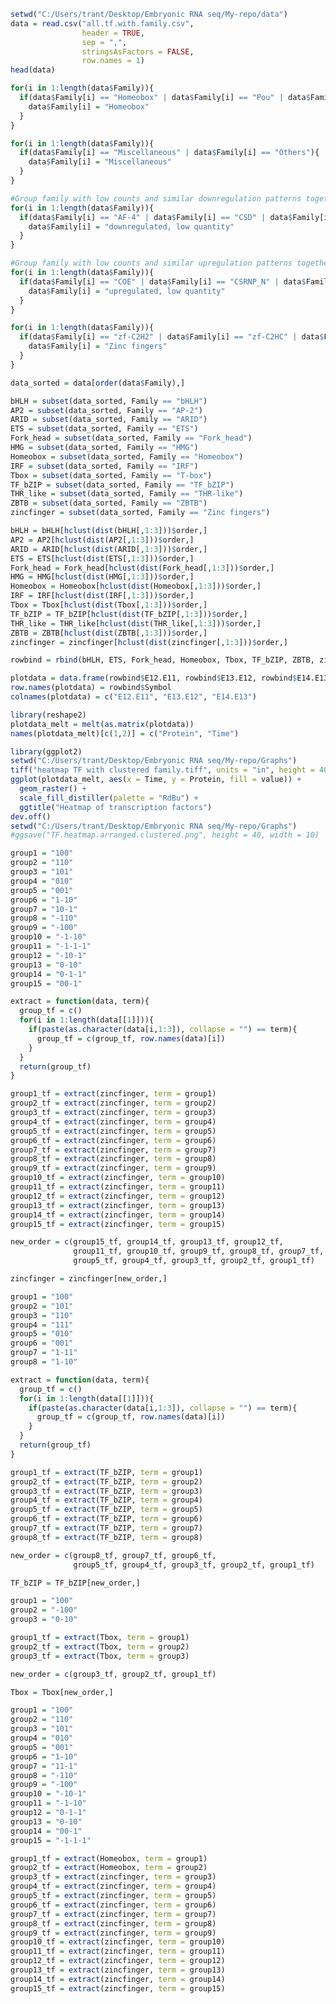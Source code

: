 ```r
setwd("C:/Users/trant/Desktop/Embryonic RNA seq/My-repo/data")
data = read.csv("all.tf.with.family.csv",
                header = TRUE,
                sep = ",",
                stringsAsFactors = FALSE,
                row.names = 1)
head(data)
```


```r
for(i in 1:length(data$Family)){
  if(data$Family[i] == "Homeobox" | data$Family[i] == "Pou" | data$Family[i] == "PAX"){
    data$Family[i] = "Homeobox"
  }
}

```

```r
for(i in 1:length(data$Family)){
  if(data$Family[i] == "Miscellaneous" | data$Family[i] == "Others"){
    data$Family[i] = "Miscellaneous"
  }
}
```


```r
#Group family with low counts and similar downregulation patterns together
for(i in 1:length(data$Family)){
  if(data$Family[i] == "AF-4" | data$Family[i] == "CSD" | data$Family[i] == "HMGA" | data$Family[i] == "RFX"| data$Family[i] == "Tub" | data$Family[i] == "NDT80/PhoG" | data$Family[i] == "MBD" | data$Family[i] == "E2F" | data$Family[i] == "CG1" | data$Family[i] == "CP2" | data$Family[i] == "DACH" | data$Family[i] == "MH1" | data$Family[i] == "TF_Otx" | data$Family[i] == "CG-1"){
    data$Family[i] = "downregulated, low quantity"
  }
}

```


```r
#Group family with low counts and similar upregulation patterns together
for(i in 1:length(data$Family)){
  if(data$Family[i] == "COE" | data$Family[i] == "CSRNP_N" | data$Family[i] == "CTF/NFI" | data$Family[i] == "ESR-like"| data$Family[i] == "HPD" | data$Family[i] == "NGFIB-like" | data$Family[i] == "Runt" | data$Family[i] == "RHD" | data$Family[i] == "SRF" | data$Family[i] == "TEA"){
    data$Family[i] = "upregulated, low quantity"
  }
}

```

```r
for(i in 1:length(data$Family)){
  if(data$Family[i] == "zf-C2H2" | data$Family[i] == "zf-C2HC" | data$Family[i] == "zf-CCCH" | data$Family[i] == "zf-GATA"){
    data$Family[i] = "Zinc fingers"
  }
}
```

```r
data_sorted = data[order(data$Family),]
```

```r
bHLH = subset(data_sorted, Family == "bHLH")
AP2 = subset(data_sorted, Family == "AP-2")
ARID = subset(data_sorted, Family == "ARID")
ETS = subset(data_sorted, Family == "ETS")
Fork_head = subset(data_sorted, Family == "Fork_head")
HMG = subset(data_sorted, Family == "HMG")
Homeobox = subset(data_sorted, Family == "Homeobox")
IRF = subset(data_sorted, Family == "IRF")
Tbox = subset(data_sorted, Family == "T-box")
TF_bZIP = subset(data_sorted, Family == "TF_bZIP")
THR_like = subset(data_sorted, Family == "THR-like")
ZBTB = subset(data_sorted, Family == "ZBTB")
zincfinger = subset(data_sorted, Family == "Zinc fingers")
```

```r
bHLH = bHLH[hclust(dist(bHLH[,1:3]))$order,]
AP2 = AP2[hclust(dist(AP2[,1:3]))$order,]
ARID = ARID[hclust(dist(ARID[,1:3]))$order,]
ETS = ETS[hclust(dist(ETS[,1:3]))$order,]
Fork_head = Fork_head[hclust(dist(Fork_head[,1:3]))$order,]
HMG = HMG[hclust(dist(HMG[,1:3]))$order,]
Homeobox = Homeobox[hclust(dist(Homeobox[,1:3]))$order,]
IRF = IRF[hclust(dist(IRF[,1:3]))$order,]
Tbox = Tbox[hclust(dist(Tbox[,1:3]))$order,]
TF_bZIP = TF_bZIP[hclust(dist(TF_bZIP[,1:3]))$order,]
THR_like = THR_like[hclust(dist(THR_like[,1:3]))$order,]
ZBTB = ZBTB[hclust(dist(ZBTB[,1:3]))$order,]
zincfinger = zincfinger[hclust(dist(zincfinger[,1:3]))$order,]
```

```r
rowbind = rbind(bHLH, ETS, Fork_head, Homeobox, Tbox, TF_bZIP, ZBTB, zincfinger)
```

```r
plotdata = data.frame(rowbind$E12.E11, rowbind$E13.E12, rowbind$E14.E13)
row.names(plotdata) = rowbind$Symbol
colnames(plotdata) = c("E12.E11", "E13.E12", "E14.E13")
```


```r
library(reshape2)
plotdata_melt = melt(as.matrix(plotdata))
names(plotdata_melt)[c(1,2)] = c("Protein", "Time")
```

```r
library(ggplot2)
setwd("C:/Users/trant/Desktop/Embryonic RNA seq/My-repo/Graphs")
tiff("heatmap TF with clustered family.tiff", units = "in", height = 40, width = 10, res = 400)
ggplot(plotdata_melt, aes(x = Time, y = Protein, fill = value)) +
  geom_raster() +
  scale_fill_distiller(palette = "RdBu") +
  ggtitle("Heatmap of transcription factors")
dev.off()
setwd("C:/Users/trant/Desktop/Embryonic RNA seq/My-repo/Graphs")
#ggsave("TF.heatmap.arranged.clustered.png", height = 40, width = 10)
```


```r
group1 = "100"
group2 = "110"
group3 = "101"
group4 = "010"
group5 = "001"
group6 = "1-10"
group7 = "10-1"
group8 = "-110"
group9 = "-100"
group10 = "-1-10"
group11 = "-1-1-1"
group12 = "-10-1"
group13 = "0-10"
group14 = "0-1-1"
group15 = "00-1"
```

```r
extract = function(data, term){
  group_tf = c()
  for(i in 1:length(data[[1]])){
    if(paste(as.character(data[i,1:3]), collapse = "") == term){
      group_tf = c(group_tf, row.names(data)[i])
    }
  }
  return(group_tf)
}
```

```r
group1_tf = extract(zincfinger, term = group1)
group2_tf = extract(zincfinger, term = group2)
group3_tf = extract(zincfinger, term = group3)
group4_tf = extract(zincfinger, term = group4)
group5_tf = extract(zincfinger, term = group5)
group6_tf = extract(zincfinger, term = group6)
group7_tf = extract(zincfinger, term = group7)
group8_tf = extract(zincfinger, term = group8)
group9_tf = extract(zincfinger, term = group9)
group10_tf = extract(zincfinger, term = group10)
group11_tf = extract(zincfinger, term = group11)
group12_tf = extract(zincfinger, term = group12)
group13_tf = extract(zincfinger, term = group13)
group14_tf = extract(zincfinger, term = group14)
group15_tf = extract(zincfinger, term = group15)
```

```r
new_order = c(group15_tf, group14_tf, group13_tf, group12_tf,
              group11_tf, group10_tf, group9_tf, group8_tf, group7_tf, group6_tf,
              group5_tf, group4_tf, group3_tf, group2_tf, group1_tf)
```

```r
zincfinger = zincfinger[new_order,]
```


```r
group1 = "100"
group2 = "101"
group3 = "110"
group4 = "111"
group5 = "010"
group6 = "001"
group7 = "1-11"
group8 = "1-10"

```

```r
extract = function(data, term){
  group_tf = c()
  for(i in 1:length(data[[1]])){
    if(paste(as.character(data[i,1:3]), collapse = "") == term){
      group_tf = c(group_tf, row.names(data)[i])
    }
  }
  return(group_tf)
}
```

```r
group1_tf = extract(TF_bZIP, term = group1)
group2_tf = extract(TF_bZIP, term = group2)
group3_tf = extract(TF_bZIP, term = group3)
group4_tf = extract(TF_bZIP, term = group4)
group5_tf = extract(TF_bZIP, term = group5)
group6_tf = extract(TF_bZIP, term = group6)
group7_tf = extract(TF_bZIP, term = group7)
group8_tf = extract(TF_bZIP, term = group8)

```

```r
new_order = c(group8_tf, group7_tf, group6_tf,
              group5_tf, group4_tf, group3_tf, group2_tf, group1_tf)
```

```r
TF_bZIP = TF_bZIP[new_order,]
```

```r
group1 = "100"
group2 = "-100"
group3 = "0-10"
```

```r
group1_tf = extract(Tbox, term = group1)
group2_tf = extract(Tbox, term = group2)
group3_tf = extract(Tbox, term = group3)
```

```r
new_order = c(group3_tf, group2_tf, group1_tf)
```

```r
Tbox = Tbox[new_order,]
```

```r
group1 = "100"
group2 = "110"
group3 = "101"
group4 = "010"
group5 = "001"
group6 = "1-10"
group7 = "11-1"
group8 = "-110"
group9 = "-100"   
group10 = "-10-1"
group11 = "-1-10"
group12 = "0-1-1"
group13 = "0-10" 
group14 = "00-1"
group15 = "-1-1-1"
``` 

```r
group1_tf = extract(Homeobox, term = group1)
group2_tf = extract(Homeobox, term = group2)
group3_tf = extract(zincfinger, term = group3)
group4_tf = extract(zincfinger, term = group4)
group5_tf = extract(zincfinger, term = group5)
group6_tf = extract(zincfinger, term = group6)
group7_tf = extract(zincfinger, term = group7)
group8_tf = extract(zincfinger, term = group8)
group9_tf = extract(zincfinger, term = group9)
group10_tf = extract(zincfinger, term = group10)
group11_tf = extract(zincfinger, term = group11)
group12_tf = extract(zincfinger, term = group12)
group13_tf = extract(zincfinger, term = group13)
group14_tf = extract(zincfinger, term = group14)
group15_tf = extract(zincfinger, term = group15)
```